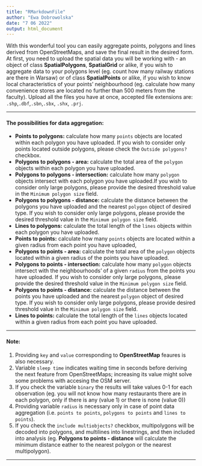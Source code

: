 ```yaml
---
title: "RMarkdownFile"
author: "Ewa Dobrowolska"
date: "7 06 2022"
output: html_document
---
```


With this wonderful tool you can easily aggregate points, polygons and lines derived from OpenStreetMaps, and save the final result in the desired form. At first, you need to upload the spatial data you will be working with - an object of class **SpatialPolygons**, **SpatialGrid** or alike, if you wish to aggregate data to your polygons level (eg. count how many railway stations are there in Warsaw)  or of class **SpatialPoints** or alike, if you wish to know local characteristics of your points' neighbourhood (eg. calculate how many convenience stores are located no further than 500 meters from the faculty).
Upload all the files you have at once, accepted file extensions are: `.shp`,`.dbf`,`.sbn`,`.sbx`, `.shx`, `.prj`.

---

#### The possibilities for data aggregation:
- **Points to polygons:** calculate how many `points` objects are located within each polygon you have uploaded. If you wish to consider only points located outside polygons, please check the `Outside polygons?` checkbox.  
- **Polygons to polygons - area:** calculate the total area of the `polygon` objects within each polygon you have uploaded. 
- **Polygons to polygons - intersection:** calculate how many `polygon` objects intersect with each polygon you have uploaded.If you wish to consider only large polygons, please provide the desired threshold value in the `Minimum polygon size` field.     
- **Polygons to polygons - distance:** calculate the distance between the polygons you have uploaded and the nearest `polygon` object of desired type. If you wish to consider only large polygons, please provide the desired threshold value in the `Minimum polygon size` field.      
- **Lines to polygons:** calculate the total length of the `lines` objects within each polygon you have uploaded.   
- **Points to points:** calculate how many `points` objects are located within a given radius from each point you have uploaded,  
- **Polygons to points - area:** calculate the total area of the `polygon` objects located within a given radius of the points you have uploaded. 
- **Polygons to points - intersection:** calculate how many `polygon` objects intersect with the neighbourhoods' of a given `radius` from the points you have uploaded. If you wish to consider only large polygons, please provide the desired threshold value in the `Minimum polygon size` field.     
- **Polygons to points - distance:** calculate the distance between the points you have uploaded and the nearest `polygon` object of desired type. If you wish to consider only large polygons, please provide desired threshold value in the `Minimum polygon size` field.      
- **Lines to points:** calculate the total length of the `lines` objects located within a given radius from each point you have uploaded.  

---

#### Note:
(1) Providing `key` and `value` corresponding to **OpenStreetMap** feaures is also necessary.  
(2) Variable `sleep time` indicates waiting time in seconds before deriving the next feature from OpenStreetMaps; increasing its value might solve some problems with accesing the OSM server.  
(3) If you check the variable `binary` the results will take values 0-1 for each observation (eg. you will not know how many restaurants there are in each polygon, only if there is any (value 1) or there is none (value 0))  
(4) Providing variable `radius` is necessary only in case of point data aggregation (i.e. `points to points`, `polygons to points` and `lines to points`). 
(5) If you check the `include multiobjects?` checkbox, multipolygons will be decoded into polygons, and multilines into linestrings, and then included into analysis (eg. **Polygons to points - distance** will calculate the minimum distance eather to the nearest polygon or the nearest multipolygon).

---
